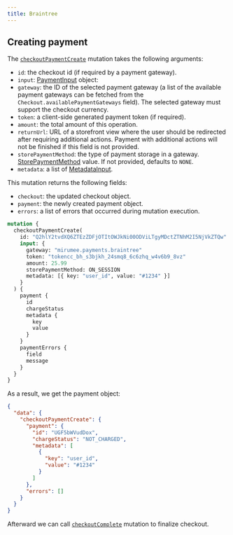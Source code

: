 ```yaml
---
title: Braintree
---
```


## Creating payment

The [`checkoutPaymentCreate`](/api-reference/checkout/mutations/checkout-payment-create.mdx) mutation takes the following arguments:

- `id`: the checkout id (if required by a payment gateway).
- `input`: [PaymentInput](api-reference/payments/inputs/payment-input.mdx) object:
- `gateway`: the ID of the selected payment gateway (a list of the available payment gateways can be fetched from the `Checkout.availablePaymentGateways` field). The selected gateway must support the checkout currency.
- `token`: a client-side generated payment token (if required).
- `amount`: the total amount of this operation.
- `returnUrl`: URL of a storefront view where the user should be redirected after requiring additional actions. Payment with additional actions will not be finished if this field is not provided.
- `storePaymentMethod`: the type of payment storage in a gateway. [StorePaymentMethod](api-reference/payments/enums/store-payment-method-enum.mdx) value. If not provided, defaults to `NONE`.
- `metadata`: a list of [MetadataInput](api-reference/miscellaneous/inputs/metadata-input.mdx).

This mutation returns the following fields:

- `checkout`: the updated checkout object.
- `payment`: the newly created payment object.
- `errors`: a list of errors that occurred during mutation execution.

```graphql {2-15}
mutation {
  checkoutPaymentCreate(
    id: "Q2hlY2tvdXQ6ZTEzZDFjOTItOWJkNi00ODViLTgyMDctZTNhM2I5NjVkZTQw"
    input: {
      gateway: "mirumee.payments.braintree"
      token: "tokencc_bh_s3bjkh_24smq8_6c6zhq_w4v6b9_8vz"
      amount: 25.99
      storePaymentMethod: ON_SESSION
      metadata: [{ key: "user_id", value: "#1234" }]
    }
  ) {
    payment {
      id
      chargeStatus
      metadata {
        key
        value
      }
    }
    paymentErrors {
      field
      message
    }
  }
}
```

As a result, we get the payment object:

```json
{
  "data": {
    "checkoutPaymentCreate": {
      "payment": {
        "id": "UGF5bWVudDox",
        "chargeStatus": "NOT_CHARGED",
        "metadata": [
          {
            "key": "user_id",
            "value": "#1234"
          }
        ]
      },
      "errors": []
    }
  }
}
```

Afterward we can call [`checkoutComplete`](/api-reference/checkout/mutations/checkout-complete.mdx) mutation to finalize checkout.
